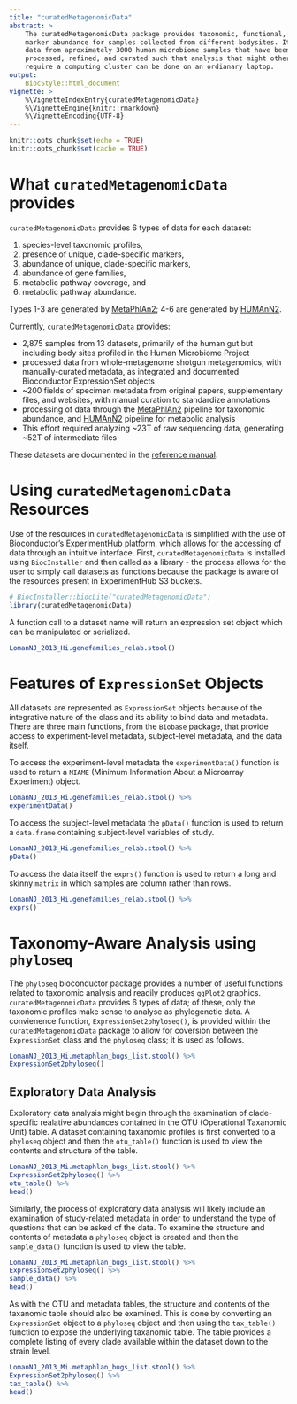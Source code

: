 ```yaml
---
title: "curatedMetagenomicData"
abstract: >
    The curatedMetagenomicData package provides taxonomic, functional, and gene
    marker abundance for samples collected from different bodysites. It provides
    data from aproximately 3000 human microbiome samples that have been highly
    processed, refined, and curated such that analysis that might otherwise
    require a computing cluster can be done on an ordianary laptop.
output:
    BiocStyle::html_document
vignette: >
    %\VignetteIndexEntry{curatedMetagenomicData}
    %\VignetteEngine{knitr::rmarkdown}
    %\VignetteEncoding{UTF-8}
---
```


```r
knitr::opts_chunk$set(echo = TRUE)
knitr::opts_chunk$set(cache = TRUE)
```

# What `curatedMetagenomicData` provides

`curatedMetagenomicData` provides 6 types of data for each dataset:

1. species-level taxonomic profiles,
2. presence of unique, clade-specific markers,
3. abundance of unique, clade-specific markers,
4. abundance of gene families,
5. metabolic pathway coverage, and 
6. metabolic pathway abundance. 

Types 1-3 are generated by 
[MetaPhlAn2](http://huttenhower.sph.harvard.edu/metaphlan2); 4-6 are generated 
by [HUMAnN2](http://huttenhower.sph.harvard.edu/humann2).

Currently, `curatedMetagenomicData` provides:

* 2,875 samples from 13 datasets, primarily of the human gut but including body 
sites profiled in the Human Microbiome Project
* processed data from whole-metagenome shotgun metagenomics, with 
manually-curated metadata, as integrated and documented Bioconductor 
ExpressionSet objects
* ~200 fields of specimen metadata from original papers, supplementary files, 
and websites, with manual curation to standardize annotations
* processing of data through the 
[MetaPhlAn2](http://huttenhower.sph.harvard.edu/metaphlan2) pipeline for 
taxonomic abundance, and [HUMAnN2](http://huttenhower.sph.harvard.edu/humann2) 
pipeline for metabolic analysis
* This effort required analyzing ~23T of raw sequencing data, generating ~52T of
intermediate files

These datasets are documented in the 
[reference manual](https://tinyurl.com/curatedMetagenomicData-man).

# Using `curatedMetagenomicData` Resources

Use of the resources in `curatedMetagenomicData` is simplified with the use of
Bioconductor's ExperimentHub platform, which allows for the accessing of data
through an intuitive interface. First, `curatedMetagenomicData` is installed
using `BiocInstaller` and then called as a library - the process allows for the
user to simply call datasets as functions because the package is aware of the
resources present in ExperimentHub S3 buckets. 

```r
# BiocInstaller::biocLite("curatedMetagenomicData")
library(curatedMetagenomicData)
```

A function call to a dataset name will return an expression set object which can
be manipulated or serialized.

```r
LomanNJ_2013_Hi.genefamilies_relab.stool()
```

# Features of `ExpressionSet` Objects

All datasets are represented as `ExpressionSet` objects because of the
integrative nature of the class and its ability to bind data and metadata. There
are three main functions, from the `Biobase` package, that provide access to
experiment-level metadata, subject-level metadata, and the data itself.

To access the experiment-level metadata the `experimentData()` function is used
to return a `MIAME` (Minimum Information About a Microarray Experiment) object.

```r
LomanNJ_2013_Hi.genefamilies_relab.stool() %>%
experimentData()
```

To access the subject-level metadata the `pData()` function is used to return a
`data.frame` containing subject-level variables of study.

```r
LomanNJ_2013_Hi.genefamilies_relab.stool() %>%
pData()
```

To access the data itself the `exprs()` function is used to return a long and
skinny `matrix` in which samples are column rather than rows.

```r
LomanNJ_2013_Hi.genefamilies_relab.stool() %>%
exprs()
```

# Taxonomy-Aware Analysis using `phyloseq`

The `phyloseq` bioconductor package provides a number of useful functions
related to taxonomic analysis and readily produces `ggPlot2` graphics.
`curatedMetagenomicData` provides 6 types of data; of these, only the taxonomic
profiles make sense to analyse as phylogenetic data. A convienence function,
`ExpressionSet2phyloseq()`, is provided within the `curatedMetagenomicData`
package to allow for coversion between the `ExpressionSet` class and the
`phyloseq` class; it is used as follows.

```r
LomanNJ_2013_Hi.metaphlan_bugs_list.stool() %>%
ExpressionSet2phyloseq()
```

## Exploratory Data Analysis

Exploratory data analysis might begin through the examination of clade-specific
realative abundances contained in the OTU (Operational Taxanomic Unit) table. A
dataset containing taxanomic profiles is first converted to a `phyloseq` object
and then the `otu_table()` function is used to view the contents and structure
of the table.

```r
LomanNJ_2013_Mi.metaphlan_bugs_list.stool() %>%
ExpressionSet2phyloseq() %>% 
otu_table() %>% 
head()
```

Similarly, the process of exploratory data analysis will likely include an
examination of study-related metadata in order to understand the type of
questions that can be asked of the data. To examine the structure and contents
of metadata a `phyloseq` object is created and then the `sample_data()` function
is used to view the table.

```r
LomanNJ_2013_Mi.metaphlan_bugs_list.stool() %>%
ExpressionSet2phyloseq() %>% 
sample_data() %>% 
head()
```

As with the OTU and metadata tables, the structure and contents of the taxanomic
table should also be examined. This is done by converting an `ExpressionSet`
object to a `phyloseq` object and then using the `tax_table()` function to
expose the underlying taxanomic table. The table provides a complete listing of
every clade available within the dataset down to the strain level.

```r
LomanNJ_2013_Mi.metaphlan_bugs_list.stool() %>%
ExpressionSet2phyloseq() %>%
tax_table() %>%
head()
```

<!-- ## Subseting / Pruning -->

<!-- The names of phylogenetic ranks are easily examined using the `rank_names()` -->
<!-- function -->

<!-- ```{r, eval=FALSE} -->
<!-- LomanNJ_2013_Mi.metaphlan_bugs_list.stool() %>% -->
<!-- ExpressionSet2phyloseq() %>% -->
<!-- rank_names() -->
<!-- ``` -->

<!-- With knowledge of the rank names it becomes possible to filter  -->

<!-- ```{r, eval=FALSE} -->
<!-- LomanNJ_2013_Mi.metaphlan_bugs_list.stool() %>% -->
<!-- ExpressionSet2phyloseq() %>% -->
<!-- subset_taxa(!is.na(Species)) -->
<!-- ``` -->

<!-- Even greater specificity -->

<!-- ```{r, eval=FALSE} -->
<!-- LomanNJ_2013_Mi.metaphlan_bugs_list.stool() %>% -->
<!-- ExpressionSet2phyloseq() %>% -->
<!-- subset_taxa(!is.na(Strain)) -->
<!-- ``` -->

<!-- ## Advanced Pruning -->

<!-- ## Taxonomy Heatmap -->

<!-- ## Taxonomy Histogram -->

<!-- ## Alpha Diversity Estimation -->

<!-- ## Alpha Diversity Estimate Comparison -->

<!-- ## Beta Diversity / Dissimilarity Clustering -->

<!-- ## Beta Diversity / Dissimilarity Analysis -->
